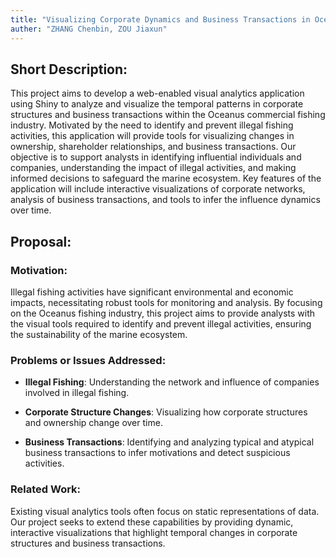 ```yaml
---
title: "Visualizing Corporate Dynamics and Business Transactions in Oceanus"
auther: "ZHANG Chenbin, ZOU Jiaxun"
---
```


## **Short Description:**

This project aims to develop a web-enabled visual analytics application using Shiny to analyze and visualize the temporal patterns in corporate structures and business transactions within the Oceanus commercial fishing industry. Motivated by the need to identify and prevent illegal fishing activities, this application will provide tools for visualizing changes in ownership, shareholder relationships, and business transactions. Our objective is to support analysts in identifying influential individuals and companies, understanding the impact of illegal activities, and making informed decisions to safeguard the marine ecosystem. Key features of the application will include interactive visualizations of corporate networks, analysis of business transactions, and tools to infer the influence dynamics over time.

## **Proposal:**

### **Motivation:**

Illegal fishing activities have significant environmental and economic impacts, necessitating robust tools for monitoring and analysis. By focusing on the Oceanus fishing industry, this project aims to provide analysts with the visual tools required to identify and prevent illegal activities, ensuring the sustainability of the marine ecosystem.

### **Problems or Issues Addressed:**

-   **Illegal Fishing**: Understanding the network and influence of companies involved in illegal fishing.

-   **Corporate Structure Changes**: Visualizing how corporate structures and ownership change over time.

-   **Business Transactions**: Identifying and analyzing typical and atypical business transactions to infer motivations and detect suspicious activities.

### **Related Work:**

Existing visual analytics tools often focus on static representations of data. Our project seeks to extend these capabilities by providing dynamic, interactive visualizations that highlight temporal changes in corporate structures and business transactions.
